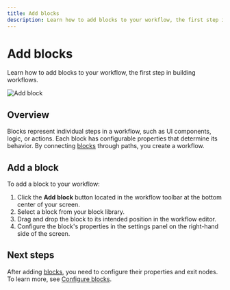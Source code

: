 ```yaml
---
title: Add blocks
description: Learn how to add blocks to your workflow, the first step in building workflows.
---
```


# Add blocks

Learn how to add blocks to your workflow, the first step in building workflows.

![Add block](/workflows/add-block.png)

## Overview

Blocks represent individual steps in a workflow, such as UI components, logic, or actions. Each block has configurable properties that determine its behavior. By connecting [blocks](/blocks/library) through paths, you create a workflow.

## Add a block

To add a block to your workflow:

1. Click the **Add block** button located in the workflow toolbar at the bottom center of your screen.
2. Select a block from your block library.
3. Drag and drop the block to its intended position in the workflow editor.
4. Configure the block's properties in the settings panel on the right-hand side of the screen.

## Next steps

After adding [blocks](/blocks/library), you need to configure their properties and exit nodes. To learn more, see [Configure blocks](./configure-blocks.mdx).

